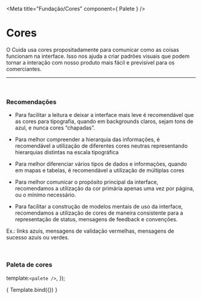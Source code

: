 
<Meta title="Fundação/Cores" component={ Palete } />

# Cores

O Cuida usa cores propositadamente para comunicar como as
coisas funcionam na interface. Isso nos ajuda a criar padrões
visuais que podem tornar a interação com nosso produto mais
fácil e previsível para os comerciantes.

<hr />
<br />

### Recomendações

-  Para facilitar a leitura e deixar a interface mais leve é
recomendável que as cores para tipografia, quando em backgrounds claros,
sejam tons de azul, e nunca cores “chapadas”.

-  Para melhor compreender a hierarquia das informações, é recomendável
a utilização de diferentes cores neutras representando hierarquias
distintas na escala tipográfica

-  Para melhor diferenciar vários tipos de dados e informações,
quando em mapas e tabelas, é recomendável a utilização de múltiplas cores

-  Para melhor comunicar o propósito principal da interface,
recomendamos a utilização da cor primária apenas uma vez por página,
ou o mínimo necessário.

-  Para facilitar a construção de modelos mentais de uso da interface,
recomendamos a utilização de cores de maneira consistente para a representação
de status, mensagens de feedback e convenções. 

Ex.: links azuis, mensagens de validação vermelhas, mensagens de sucesso azuis ou verdes.


<br />

### Paleta de cores
  template:`<palete />`,
});

<Story name="Color palete">
    { Template.bind({}) }
</Story>